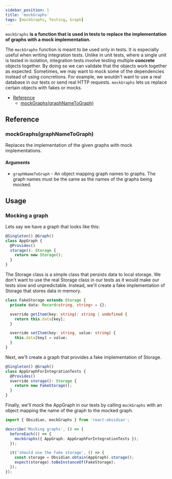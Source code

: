 ```yaml
---
sidebar_position: 1
title: 'mockGraphs'
tags: [mockGraphs, Testing, Graph]
---
```


`mockGraphs` **is a function that is used in tests to replace the implementation of graphs with a mock implementation.**

The `mockGraphs` function is meant to be used only in tests. It is especially useful when writing integration tests. Unlike in unit tests, where a single unit is tested in isolation, integration tests involve testing multiple **concrete** objects together. By doing so we can validate that the objects work together as expected. Sometimes, we may want to mock some of the dependencies instead of using concretions. For example, we wouldn't want to use a real database in our tests or send real HTTP requests. `mockGraphs` lets us replace certain objects with fakes or mocks.

* [Reference](#reference)
  * [mockGraphs(graphNameToGraph)](#mockgraphsgraphnametograph)

## Reference
### mockGraphs(graphNameToGraph)
Replaces the implementation of the given graphs with mock implementations.
#### Arguments
* `graphNameToGraph` - An object mapping graph names to graphs. The graph names must be the same as the names of the graphs being mocked.

## Usage
### Mocking a graph
Lets say we have a graph that looks like this:
```ts
@Singleton() @Graph()
class AppGraph {
  @Provides()
  storage(): Storage {
    return new Storage();
  }
}
```

The Storage class is a simple class that persists data to local storage. We don't want to use the real Storage class in our tests as it would make our tests slow and unpredictable. Instead, we'll create a fake implementation of Storage that stores data in memory.

```ts
class FakeStorage extends Storage {
  private data: Record<string, string> = {};

  override getItem(key: string): string | undefined {
    return this.data[key];
  }

  override setItem(key: string, value: string) {
    this.data[key] = value;
  }
}
```

Next, we'll create a graph that provides a fake implementation of Storage.

```ts
@Singleton() @Graph()
class AppGraphForIntegrationTests {
  @Provides()
  override storage(): Storage {
    return new FakeStorage();
  }
}
```

Finally, we'll mock the AppGraph in our tests by calling `mockGraphs` with an object mapping the name of the graph to the mocked graph.
```ts
import { Obsidian, mockGraphs } from 'react-obsidian';

describe('Mocking graphs', () => {
  beforeEach(() => {
    mockGraphs({ AppGraph: AppGraphForIntegrationTests });
  });

  it('should use the fake storage', () => {
    const storage = Obsidian.obtain(AppGraph).storage();
    expect(storage).toBeInstanceOf(FakeStorage);
  });
});
```
